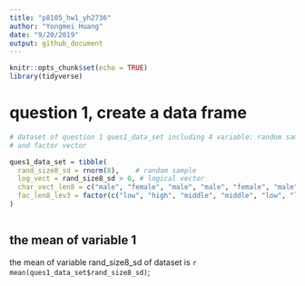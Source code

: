 ```yaml
---
title: "p8105_hw1_yh2736"
author: "Yongmei Huang"
date: "9/20/2019"
output: github_document
---
```


```r
knitr::opts_chunk$set(echo = TRUE)
library(tidyverse)

```


# question 1, create a data frame
```r
# dataset of question 1 ques1_data_set including 4 variable: random sample, logical vector, character vector
# and factor vector

ques1_data_set = tibble(
  rand_size8_sd = rnorm(8),    # random sample
  log_vect = rand_size8_sd > 0, # logical vector
  char_vect_len8 = c("male", "female", "male", "male", "female", "male", "male", "female"),  # character vector
  fac_len8_lev3 = factor(c("low", "high", "middle", "middle", "low", "low", "high", "middle")) # factor vector
)



```

## the mean of variable 1
the mean of variable rand_size8_sd of dataset is `r mean(ques1_data_set$rand_size8_sd)`;

